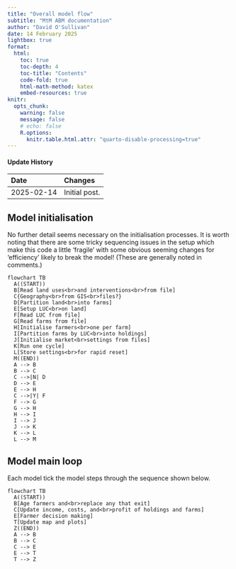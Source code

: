 ```yaml
---
title: "Overall model flow"
subtitle: "MtM ABM documentation"
author: "David O'Sullivan"
date: 14 February 2025
lightbox: true
format:
  html:
    toc: true
    toc-depth: 4
    toc-title: "Contents"
    code-fold: true
    html-math-method: katex
    embed-resources: true
knitr:
  opts_chunk: 
    warning: false
    message: false
    # echo: false
    R.options: 
      knitr.table.html.attr: "quarto-disable-processing=true"
---
```


::: {.callout-note collapse="true"}
#### Update History

| Date | Changes
|:-|:--------|
| 2025-02-14 | Initial post.                       

:::

## Model initialisation
No further detail seems necessary on the initialisation processes. It is worth noting that there are some tricky sequencing issues in the setup which make this code a little 'fragile' with some obvious seeming changes for 'efficiency' likely to break the model! (These are generally noted in comments.)

```mermaid
flowchart TB
  A((START))
  B[Read land uses<br>and interventions<br>from file]
  C{Geography<br>from GIS<br>files?}
  D[Partition land<br>into farms]
  E[Setup LUC<br>on land]
  F[Read LUC from file]
  G[Read farms from file]
  H[Initialise farmers<br>one per farm]
  I[Partition farms by LUC<br>into holdings]
  J[Initialise market<br>settings from files]
  K[Run one cycle]
  L[Store settings<br>for rapid reset]
  M((END))
  A --> B
  B --> C
  C -->|N| D
  D --> E
  E --> H
  C -->|Y| F
  F --> G
  G --> H
  H --> I
  I --> J
  J --> K
  K --> L
  L --> M
```

## Model main loop
Each model tick the model steps through the sequence shown below.

```mermaid
flowchart TB
  A((START))
  B[Age farmers and<br>replace any that exit]
  C[Update income, costs, and<br>profit of holdings and farms]
  E[Farmer decision making]
  T[Update map and plots]
  Z((END))
  A --> B
  B --> C
  C --> E
  E --> T
  T --> Z
```
